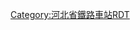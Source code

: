 <noinclude>{{BS-map
| title = 肃宁站站线布置图
| map = </noinclude>
\\\\\\\\\\CONTg\CONTg\\\\\~~[[京九铁路]][[上行线|上]]、[[下行线]][[北京西站]]方向
\\\\\\\\\CONTg\STRg\STRf\CONTg\\\\~~[[王佐站]]方向
\\\\\\\\\STRg\STR\STR\STRf\\\\
\\\\\\\\STRc2\STR3\STR\STR\STR\\\\
\\\\\STRc2\STR3+l\STRq!~STRc2\KRZq3+1o\STRq!~STRc4\KRZu\KRZu\KRZu\STRq\STRq\STRfq\CONTfq~~[[朔黄铁路]]上行线往[[港口站]]
\\\\STRc2\STR3+1\STRc24\STR3+1\STRc4\\STR\STR\STR\\\\
\\\STRc2\STR3+1\STRc24\STR3+1\STRc4\\\STR\STR\STR\\\\
\\STRc2\STR3+1\STRc24\STR3+1\STRc4\\\\STR\STR\STR\\\\
\STRc2\STR3+1\STRc24\STR3+1\STRc4\\\\\STR\STR\STR2\STRc3\\\
STRc2\STR3+1\STRc24\STR3+1\STRc4\\\\\\STR\STR\STRc1\STR2+4\STRc3\\
STR+1\STRc4\STR+1\STRc4\MASK\MASK\MASK\MASK\MASK\MASK\STR\STR\MASK\STRc1\STR2+4\STRc3\CONTg~~朔黄铁路下行线从港口站
STR\\STR\\\\\\\\STR\STR\\\STRc1\ABZ4+2f\STRf!~STRc3
STR\\STR\\\\\\\\STR\STR\\\\ENDEe!~STRc1\ABZg+4
STR\\STR\\\\\\\\STR\STR\\\\\STR
STR\\STR\\\\\\\\STR\STR\\\\\STR
STR\\STR\\\STRc2\STR3+l\STRq\STRq\STR2+r\STR!~STRc3\STR\\\\\STR
STR\\STR\\STRc2\STR3+1\STRc4\\\STRc1\KRZ2+4u\STR!~STRc3\\\\\STR
STR\\STR\\STR+1\STRc4\\\\\STR!~STRc1\KRZ2+4u\STRc3\\\\STR
STR\\STR\\STR\\\\\\STR\STR!~STRc1\STR2+4\STRc3\\\STR
STR\\STR2\STRc3\STR\\\\\\STR\STR\STRc1\STR2+4\STRc3\\STR
STR\\STRc1\STR2+4\STR!~STRc3\\\\\\STR\STR\\STRc1\STR+4\\STR
STR\\\STRc1\ABZg+4\\\\\\STR\STR\\\STR\\STR
STR\\\\STR\\\\\\STR\STR\\STRc2\STR3\STRc2\STR3
STR\\\\STR\\\\\\STR\STR\STRc2\STR3+1\STRc24\STR3+1\STRc4
STR\\\\STR\\\\\\STR\STR\STR+1\STRc24\STR3+1\STRc4\
STR\\\STRc2\STR3\\\\\\STR\STR\STR!~STRc2\STR3+1\STRc4\\
STR\\STRc2\STR3+1\STRc4\\\\\\STR\STR!~STRc2\KRZ3+1u\STRc4\\\
STR\STRc2\STR3+1\STRc4\\\\\\\STR!~STRc2\KRZ3+1u\STR!~STRc4\\\\
STR\STR+1\STRc4\\\\\\\STRc2\KRZ3+1u\STR!~STRc4\STR\\\\
STR\STR\\\\\\\STRc2\STR3+1\STR!~STRc4\STR\STR\\\\
STR\STR\\STRc2\STR3+l\STRq\STR2+r\STRc23\STR3+1\STRc4\STR\STR\STR\\\\
STR\STR\\STR+1\STRc4\\STRc12\KRXu\STRc34\\STR\STR\STR\\\\
STR\STR\\STR\\STRc2\STR3+1\STRc14\STR2+4\STRc3\STR\STR\STR\\\\
STR\STR\\STR\STRc2\STR3+1\STRc4\\STRc1\STR+4\STR\STR\STR\\\\
STR\STR\\STR\STR+1\STRc4\\\\STR\STR\STR\STR\\\\
STR\STRg\\STRf\STR\\\\\STR\STR\STR\STR\\\\
STRg\CONTf\\CONTf\STRf\\\\\STR\STR\STR\STR\\\\~~[[肃宁北站]]方向
CONTf\\\\CONTf\\\\\STR\STR\STR\STR\\\\~~朔黄铁路上、下行线[[神池南站]]方向
\\\\\\\\\STR\STR\STR\STR\\\\
\\\\\\\\\STR\STR\STR\STR\\\\
\\\\\\\\\STR\STR\STR\STR\\\\
\\\\\\\\\STR\STR\STR\STR\ENDEa\\\
\\\\\\\\\STR\STR\STR\STR\STR\\\
\\\\\\\\\STR\STR\STR\STR\STR\\\
\\\\\\\\\STR\STR\STR\STR\STR\\\
\\\\\\\\\ABZg2\STR!~STRc3\STR\STR\STR\\\
\\\\\\\\\STR!~STRc1\ABZg+4\STR\STR!~STRc2\ABZg3\\\
\\\\\\\\\STR\ABZg2\STR!~STRc3\ABZg+1\STR!~STRc4\\\
\\\\\\\\\STR\STR!~STRc1\ABZg+4!~STRc2\ABZg3\STR\\\
\\\\\\\\\STR\STR\ABZg+1\STR!~STRc4\STR\\\
\\\\\\\\\STR\STR\ABZg2\STR!~STRc3\STR\\\
\\\\\\\\\STR\STR!~STRc2\ABZg3!~STRc1\ABZg+4\ABZg2\STRc3\\
\\\\\\\\\STR\ABZg+1\STR!~STRc4\STR\STR!~STRc1\STR2+4\STRc3\
\\\\\\\\\STR!~STRc2\ABZg3\ABZg2\ABZg2!~STRc3\STR!~STRc3\STRc1\LSTR2+4\
\\\\\\\\\ABZg+1\STR!~STRc4\STR!~STRc1\ABZg+4!~STRc1\ABZg+4\\\
\\\\\\\\STRc2\ABZg3\STR\STR\ABZg2\ABZg2!~STRc3\STRc3\\
\\\\\\\\STR+1\STR!~STRc4\STR\STR\ABZg2!~STRc1\ABZ2+4g!~STRc13\STR2+4!~STRc3\STRc3\
\\\\\\\\STR\STR\STR\STR\STR!~STRc1\STR+4!~STRc1\STR+4!~STRc1\STR+4\
\\\\\\\\STR\STR\STR\STR\STR\STR\STR\STR\
\\\\\\\\STR\STR\STR\STR\STR\STR\STR\STR\
\\\\\\\\STR+BSr!~num1r\STR\STR\STR+BSl\STR+BSr\STR\STR\STR\~~1站台
\\\\\\\\STR+BSr\STR\STR\STR+BSl\STR+BSr\STR\STR\STR\
\\\\\\\\STR+BSr\STR\STR\STR+BSl\STR+BSr\STR\STR\STR\
\\\\\\\\STR+BSr\STR\STR\STR+BSl!~num2l\STR+BSr\STR\STR\STR\~~2站台
\\\\\\\\STR+BSr\STR\STR\STR+BSl\STR+BSr\STR\STR\STR\
\\\\\\\\STR+BSr\STR\STR\STR+BSl\STR+BSr\STR\STR\STR\
\\\\\\\\STR+BSr\STR\STR\STR+BSl\STR+BSr\STR\STR\STR\
\\\\\\\\STR+BSr\STR\STR\STR+BSl\STR+BSr\STR\STR\STR\
\\\\\\\\STR\STR\STR\STR\STR\STR\STR\STR\
\\\\\\\\STR\STR\STR\STR\STR\STR\STR\STR\
\\\\\\\\STR\STR\STR\STR\STR!~STRc2\STR3!~STRc2\STR3!~STRc2\STR3\
\\\\\\\\STR2\STR!~STRc3\STR\STR\ABZg+1!~STRc2\STR3+1!~STRc24\STR3+1!~STRc4\STRc4\
\\\\\\\\STRc1\ABZ2+4g\STR!~STRc3\STR\ABZg+1!~STRc2\ABZ1+3f!~STRc24\STR3+l!~STRc4\BUILDING\
\\\\\\\\\STRc1\ABZg+4\STR!~STRc2\ABZ3+1g\ABZg+1!~STRc4\STRc4\\
\\\\\\\\\\ABZg2\ABZg+1!~STRc3\STRc4\STR\\\
\\\\\\\\\\STR!~STRc1\ABZg+4\\ENDEe\\\
\\\\\\\\\\STR!~STRc2\ABZg3\\\\\
\\\\\\\\\\ABZg+1\STR!~STRc4\\\\\
\\\\\\\\\\STRg\STRf\\\\\
\\\\\\\\\\CONTf\CONTf\\\\\~~[[京九铁路]][[上行线|上]]、[[下行线]][[常平站]]方向
<noinclude>}}

{{Rdt intro|[[肃宁站]]}}

[[Category:河北省鐵路車站RDT]]

</noinclude>
